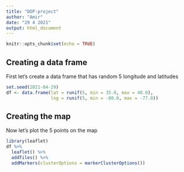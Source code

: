 ```yaml
---
title: "DDP-project"
author: "Amir"
date: "29 4 2021"
output: html_document
---
```


```r
knitr::opts_chunk$set(echo = TRUE)
```

## Creating a data frame

First let's create a data frame that has random 5 longitude and latitudes

```r
set.seed(2021-04-29)
df <- data.frame(lat = runif(5, min = 35.0, max = 40.0),
                 lng = runif(5, min = -80.0, max = -77.0))
```

## Creating the map

Now let's plot the 5 points on the map

```r
library(leaflet)
df %>%
  leaflet() %>%
  addTiles() %>%
  addMarkers(clusterOptions = markerClusterOptions())
```
